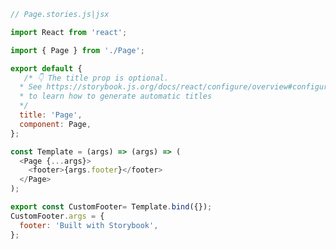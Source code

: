 ```js
// Page.stories.js|jsx

import React from 'react';

import { Page } from './Page';

export default {
   /* 👇 The title prop is optional.
  * See https://storybook.js.org/docs/react/configure/overview#configure-story-loading
  * to learn how to generate automatic titles
  */
  title: 'Page',
  component: Page,
};

const Template = (args) => (args) => (
  <Page {...args}>
    <footer>{args.footer}</footer>
  </Page>
);

export const CustomFooter= Template.bind({});
CustomFooter.args = {
  footer: 'Built with Storybook',
};
```